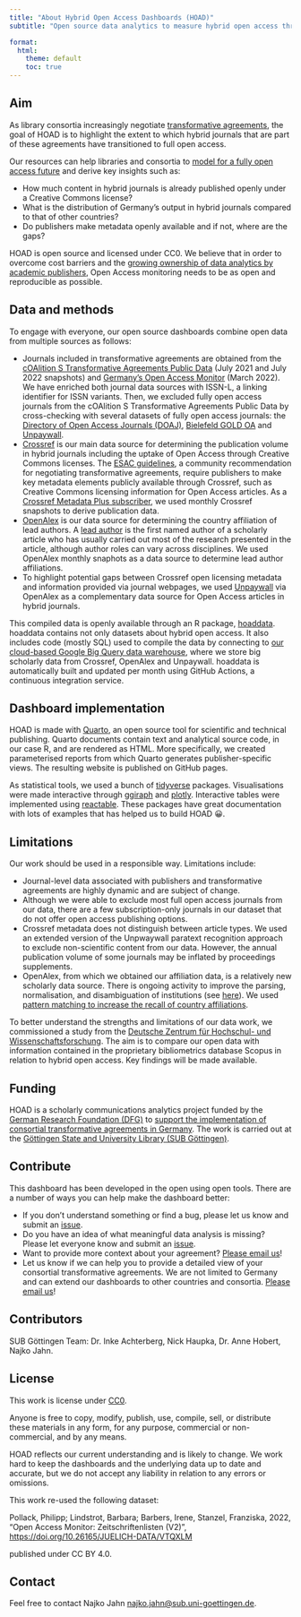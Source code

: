 ```yaml
---
title: "About Hybrid Open Access Dashboards (HOAD)"
subtitle: "Open source data analytics to measure hybrid open access through transformative agreements"

format:
  html:
    theme: default
    toc: true
---
```


## Aim

As library consortia increasingly negotiate [transformative agreements](https://esac-initiative.org/about/transformative-agreements/), the goal of HOAD is to highlight the extent to which hybrid journals that are part of  these agreements have transitioned to full open access.

Our resources can help libraries and consortia to [model 
for a fully open access future](https://esac-initiative.org/about/transformative-agreements/reference-guide/) and derive key insights such as:

- How much content in hybrid journals is already published openly under a Creative Commons license?
- What is the distribution of Germany’s output in hybrid journals compared to that of other countries?
- Do publishers make metadata openly available and if not, where are the gaps?

HOAD is open source and licensed under CC0. We believe that in order to overcome cost barriers and the [growing ownership of data analytics by academic publishers](https://www.science.org/doi/10.1126/science.aba3763), Open Access monitoring needs to be as open and reproducible as possible.


## Data and methods

To engage with everyone, our open source dashboards combine open data from multiple sources as follows:

- Journals included in transformative agreements are obtained from the [cOAlition S Transformative Agreements Public Data](https://journalcheckertool.org/transformative-agreements/) (July 2021 and July 2022 snapshots) and [Germany's Open Access Monitor](https://doi.org/10.26165/JUELICH-DATA/VTQXLM) (March 2022). We have enriched both journal data sources with ISSN-L, a linking identifier for ISSN variants. Then, we excluded fully open access journals from the cOAlition S Transformative Agreements Public Data by cross-checking with several datasets of fully open access journals: the [Directory of Open Access Journals (DOAJ)](https://doaj.org/), [Bielefeld GOLD OA](https://doi.org/10.4119/unibi/2961544) and [Unpaywall](https://unpaywall.org/).
- [Crossref](https://www.crossref.org/) is our main data source for determining the publication volume in hybrid journals including the uptake of Open Access through Creative Commons licenses. The [ESAC guidelines](https://esac-initiative.org/about/transformative-agreements/reference-guide/), a community recommendation for negotiating transformative agreements, require publishers to make key metadata elements publicly available through Crossref, such as Creative Commons licensing information for Open Access articles. As a [Crossref Metadata Plus subscriber](https://www.crossref.org/services/metadata-retrieval/metadata-plus/), we used monthly Crossref snapshots to derive publication data.
- [OpenAlex](https://openalex.org/) is our data source for determining the country affiliation of lead authors. A [lead author](https://en.wikipedia.org/wiki/Lead_author) is the first named author of a scholarly article who has usually carried out most of the research presented in the article, although author roles can vary across disciplines. We used OpenAlex monthly snaphots as a data source to determine lead author affiliations.
- To highlight potential gaps between Crossref open licensing metadata and information provided via journal webpages, we used [Unpaywall](https://unpaywall.org/) via OpenAlex as a complementary data source for Open Access articles in hybrid journals.

This compiled data is openly available through an R package, [hoaddata](https://subugoe.github.io/hoaddata/). hoaddata contains not only datasets about hybrid open access. It also includes code (mostly SQL) used to compile the data by connecting to [our cloud-based Google Big Query data warehouse](https://subugoe.github.io/scholcomm_analytics/data.html), where we store big scholarly data from Crossref, OpenAlex and Unpaywall. hoaddata is automatically built and updated per month using GitHub Actions, a continuous integration service. 

## Dashboard implementation

HOAD is made with [Quarto](https://quarto.org/), an open source tool for scientific and technical publishing. Quarto documents contain text and analytical source code, in our case R, and are rendered as HTML. More specifically, we created parameterised reports from which Quarto generates publisher-specific views. The resulting website is published on GitHub pages.

As statistical tools, we used a bunch of [tidyverse](https://www.tidyverse.org/) packages. Visualisations were made interactive through [ggiraph](https://davidgohel.github.io/ggiraph/) and [plotly](https://plotly.com/r/). Interactive tables were implemented using [reactable](https://glin.github.io/reactable/). These packages have great documentation with lots of examples that has helped us to build HOAD 😀.

## Limitations

Our work should be used in a responsible way. Limitations include:

- Journal-level data associated with publishers and transformative agreements are highly dynamic and are subject of change. 
- Although we were able to exclude most full open access journals from our data, there are a few subscription-only journals in our dataset that do not offer open access publishing options.
- Crossref metadata does not distinguish between article types. We used an extended version of the Unpwaywall paratext recognition approach to exclude non-scientific content from our data. However, the annual publication volume of some journals may be inflated by proceedings supplements.
- OpenAlex, from which we obtained our affiliation data, is a relatively new scholarly data source. There is ongoing activity to improve the parsing, normalisation, and disambiguation of institutions (see [here](https://doi.org/10.48550/arXiv.2205.01833)). We used [pattern matching to increase the recall of country affiliations](https://github.com/subugoe/hoaddata/blob/main/inst/sql/cr_openalex_inst_full.sql).

To better understand the strengths and limitations of our data work, we commissioned a study from the [Deutsche Zentrum für Hochschul- und Wissenschaftsforschung](https://www.dzhw.eu/forschung/projekt?pr_id=484). The aim is to compare our open data with information contained in the proprietary bibliometrics database Scopus in relation to hybrid open access. Key findings will be made available.

## Funding

HOAD is a scholarly communications analytics project funded by the [German Research Foundation (DFG)](https://gepris.dfg.de/gepris/projekt/416115939) to [support the implementation of consortial transformative agreements in Germany](https://doi.org/10.5282/o-bib/2017H2S87-95). The work is carried out at the [Göttingen State and University Library (SUB Göttingen)](https://www.sub.uni-goettingen.de/sub-aktuell/).

## Contribute

This dashboard has been developed in the open using open tools. There are a number of ways you can help make the dashboard better:

- If you don’t understand something or find a bug, please let us know and submit an [issue](https://github.com/subugoe/hoaddash/issues).
- Do you have an idea of what meaningful data analysis is missing? Please let everyone know and submit an [issue](https://github.com/subugoe/hoaddash/issues).
-  Want to provide more context about your agreement? [Please email us](mailto:najko.jahn@sub.uni-goettingen.de)!
- Let us know if we can help you to provide a detailed view of your consortial transformative agreements. We are not limited to Germany and can extend our dashboards to other countries and consortia. [Please email us](mailto:najko.jahn@sub.uni-goettingen.de)!

## Contributors

SUB Göttingen Team: Dr. Inke Achterberg, Nick Haupka, Dr. Anne Hobert, Najko Jahn.

## License

This work is license under [CC0](https://creativecommons.org/publicdomain/zero/1.0/legalcode). 

Anyone is free to copy, modify, publish, use, compile, sell, or distribute these materials in any form, for any purpose, commercial or non-commercial, and by any means.

HOAD reflects our current understanding and is likely to change. We work hard to keep the dashboards and the underlying data up to date and accurate, but we do not accept any liability in relation to any errors or omissions.

This work re-used the following dataset:

Pollack, Philipp; Lindstrot, Barbara; Barbers, Irene, Stanzel, Franziska, 2022, "Open Access Monitor: Zeitschriftenlisten (V2)", <https://doi.org/10.26165/JUELICH-DATA/VTQXLM> 

published under CC BY 4.0.

## Contact

Feel free to contact Najko Jahn <najko.jahn@sub.uni-goettingen.de>.